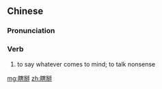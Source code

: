 ==Chinese==
{{zh-forms}}

===Pronunciation===
{{zh-pron
|m=xiābāi
|cat=v
}}

===Verb===
{{zh-verb}}

# to say whatever comes to mind; to talk nonsense

[[mg:瞎掰]]
[[zh:瞎掰]]